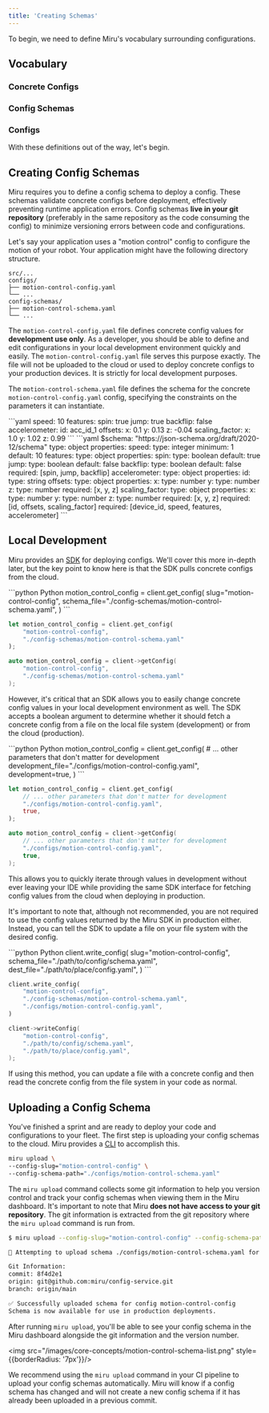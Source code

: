 ```yaml
---
title: 'Creating Schemas'
---
```



To begin, we need to define Miru's vocabulary surrounding configurations.

## Vocabulary

### Concrete Configs
<ConcreteConfigDefinition />

### Config Schemas
<ConfigSchemaDefinition />

### Configs
<ConfigDefinition />

With these definitions out of the way, let's begin.

## Creating Config Schemas

Miru requires you to define a config schema to deploy a config. These schemas validate concrete configs before deployment, effectively preventing runtime application errors. Config schemas **live in your git repository** (preferably in the same repository as the code consuming the config) to minimize versioning errors between code and configurations.

Let's say your application uses a "motion control" config to configure the motion of your robot. Your application might have the following directory structure.

```
src/...
configs/
├── motion-control-config.yaml
└── ...
config-schemas/
├── motion-control-schema.yaml
└── ...
```

The `motion-control-config.yaml` file defines concrete config values for **development use only**. As a developer, you should be able to define and edit configurations in your local development environment quickly and easily. The `motion-control-config.yaml` file serves this purpose exactly. The file will not be uploaded to the cloud or used to deploy concrete configs to your production devices. It is strictly for local development purposes.

The `motion-control-schema.yaml` file defines the schema for the concrete `motion-control-config.yaml` config, specifying the constraints on the parameters it can instantiate.

<Accordion title="motion-control-config.yaml">
```yaml
speed: 10
features:
  spin: true
  jump: true
  backflip: false
accelerometer:
  id: acc_id_1
  offsets:
    x: 0.1
    y: 0.13
    z: -0.04
  scaling_factor:
    x: 1.0
    y: 1.02
    z: 0.99
```
</Accordion>

<Accordion title="motion-control-schema.yaml">
```yaml 
$schema: "https://json-schema.org/draft/2020-12/schema"
type: object
properties:
  speed:
    type: integer
    minimum: 1
    default: 10
  features:
    type: object
    properties:
      spin:
        type: boolean
        default: true
      jump:
        type: boolean
        default: false
      backflip:
        type: boolean
        default: false
    required: [spin, jump, backflip]
  accelerometer:
    type: object
    properties:
      id:
        type: string
      offsets:
        type: object
        properties:
          x:
            type: number
          y:
            type: number
          z:
            type: number
        required: [x, y, z]
      scaling_factor:
        type: object
        properties:
          x:
            type: number
          y:
            type: number
          z:
            type: number
        required: [x, y, z]
    required: [id, offsets, scaling_factor]
required: [device_id, speed, features, accelerometer]
```
</Accordion>

## Local Development 
Miru provides an [SDK](/pages/guides/sdk) for deploying configs. We'll cover this more in-depth later, but the key point to know here is that the SDK pulls concrete configs from the cloud.

<CodeGroup>
```python Python
motion_control_config = client.get_config(
    slug="motion-control-config",
    schema_file="./config-schemas/motion-control-schema.yaml",
)
```

```rust Rust
let motion_control_config = client.get_config(
    "motion-control-config",
    "./config-schemas/motion-control-schema.yaml"
);
```

```cpp C++
auto motion_control_config = client->getConfig(
    "motion-control-config",
    "./config-schemas/motion-control-schema.yaml"
);
```
</CodeGroup>

However, it's critical that an SDK allows you to easily change concrete config values in your local development environment as well. The SDK accepts a boolean argument to determine whether it should fetch a concrete config from a file on the local file system (development) or from the cloud (production).

<CodeGroup>
```python Python
motion_control_config = client.get_config(
    # ... other parameters that don't matter for development
    development_file="./configs/motion-control-config.yaml",
    development=true,
)
```

```rust Rust
let motion_control_config = client.get_config(
    // ... other parameters that don't matter for development
    "./configs/motion-control-config.yaml",
    true,
);
```

```cpp C++
auto motion_control_config = client->getConfig(
    // ... other parameters that don't matter for development
    "./configs/motion-control-config.yaml",
    true,
);
```
</CodeGroup>

This allows you to quickly iterate through values in development without ever leaving your IDE while providing the same SDK interface for fetching config values from the cloud when deploying in production.

It's important to note that, although not recommended, you are not required to use the config values returned by the Miru SDK in production either. Instead, you can tell the SDK to update a file on your file system with the desired config. 

<CodeGroup>
```python Python
client.write_config(
    slug="motion-control-config",
    schema_file="./path/to/config/schema.yaml",
    dest_file="./path/to/place/config.yaml",
)
```

```rust Rust
client.write_config(
    "motion-control-config",
    "./config-schemas/motion-control-schema.yaml",
    "./configs/motion-control-config.yaml",
)
```

```cpp C++
client->writeConfig(
    "motion-control-config",
    "./path/to/config/schema.yaml",
    "./path/to/place/config.yaml",
);
```
</CodeGroup>

If using this method, you can update a file with a concrete config and then read the concrete config from the file system in your code as normal.

## Uploading a Config Schema

You've finished a sprint and are ready to deploy your code and configurations to your fleet. The first step is uploading your config schemas to the cloud. Miru provides a [CLI](/pages/guides/cli) to accomplish this.

```bash
miru upload \
--config-slug="motion-control-config" \
--config-schema-path="./configs/motion-control-schema.yaml"
```

The `miru upload` command collects some git information to help you version control and track your config schemas when viewing them in the Miru dashboard. It's important to note that Miru **does not have access to your git repository**. The git information is extracted from the git repository where the `miru upload` command is run from.

```bash
$ miru upload --config-slug="motion-control-config" --config-schema-path="./configs/motion-control-schema.yaml"

🚀 Attempting to upload schema ./configs/motion-control-schema.yaml for config motion-control-config...

Git Information:
commit: 8f4d2e1
origin: git@github.com:miru/config-service.git
branch: origin/main

✅ Successfully uploaded schema for config motion-control-config
Schema is now available for use in production deployments.
```

After running `miru upload`, you'll be able to see your config schema in the Miru dashboard alongside the git information and the version number.

<img src="/images/core-concepts/motion-control-schema-list.png" style={{borderRadius: '7px'}}/>

We recommend using the `miru upload` command in your CI pipeline to upload your config schemas automatically. Miru will know if a config schema has changed and will not create a new config schema if it has already been uploaded in a previous commit.